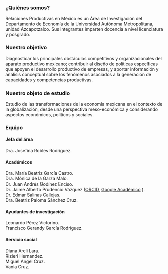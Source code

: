 <body>
  <div class="main">
  
### ¿Quiénes somos?

Relaciones Productivas en México es un Área de Investigación del Departamento de Economía de la Universidad Autónoma Metropolitana, unidad Azcapotzalco. Sus integrantes imparten docencia a nivel licenciatura y posgrado.

### Nuestro objetivo

Diagnosticar los principales obstáculos competitivos y organizacionales del aparato productivo mexicano; contribuir al diseño de políticas específicas que apoyen el desarrollo productivo de empresas, y aportar información y análisis conceptual sobre los fenómenos asociados a la generación de capacidades y competencias productivas.

### Nuestro objeto de estudio

Estudio de las transformaciones de la economía mexicana en el contexto de la globalización, desde una perspectiva meso-económica y considerando aspectos económicos, políticos y sociales.


### Equipo

#### Jefa del área

Dra. Josefina Robles Rodríguez.

#### Académicos

Dra. María Beatriz García Castro.\
Dra. Mónica de la Garza Malo.\
Dr. Juan Andrés Godínez Enciso.\
Dr. Jaime Alberto Prudencio Vázquez ([ORCID](https://orcid.org/my-orcid?orcid=0000-0001-5866-1280), [Google Académico](https://scholar.google.com/citations?user=p083DDsAAAAJ&hl=es) ).\
Dr. Edmar Salinas Callejas.\
Dra. Beatriz Paloma Sánchez Cruz.

#### Ayudantes de investigación

Leonardo Pérez Victorino.\
Francisco Gerandy García Rodríguez.

#### Servicio social

Diana Areli Lara.\
Rizieri Hernandez.\
Miguel Angel Cruz.\
Vania Cruz.
  
  </div>
</body>
